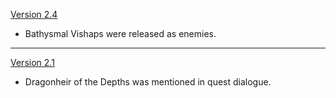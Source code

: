 {{Change History/Header}}
[[Version 2.4]]
* Bathysmal Vishaps were released as enemies.
----
[[Version 2.1]]
* Dragonheir of the Depths was mentioned in quest dialogue.